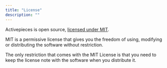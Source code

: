 ```yaml
---
title: "License"
description: ""
---
```


Activepieces is open source, [licensed under MIT](https://github.com/activepieces/activepieces/blob/main/LICENSE).

MIT is a permissive license that gives you the freedom of using, modifying or distributing the software without restriction.

The only restriction that comes with the MIT License is that you need to keep the license note with the software when you distribute it.